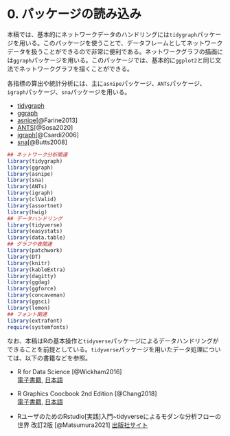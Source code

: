 # 0.  パッケージの読み込み {-}  
本稿では、基本的にネットワークデータのハンドリングには`tidygraph`パッケージを用いる。このパッケージを使うことで、データフレームとしてネットワークデータを扱うことができるので非常に便利である。ネットワークグラフの描画には`ggraph`パッケージを用いる。このパッケージでは、基本的に`ggplot2`と同じ文法でネットワークグラフを描くことができる。  

各指標の算出や統計分析には、主に`asnipe`パッケージ、`ANTs`パッケージ、`igraph`パッケージ、`sna`パッケージを用いる。  

- [tidygraph](https://tidygraph.data-imaginist.com/index.html)  
- [ggraph](https://ggraph.data-imaginist.com/)  
- [asnipe](https://rdrr.io/cran/asnipe/man/asnipe-package.html)[@Farine2013]   
- [ANTS](http://www.s-sosa.com/ants)[@Sosa2020]  
- [igraph](https://igraph.org/)[@Csardi2006]  
- [sna](https://rdrr.io/cran/sna/)[@Butts2008]   

```r
## ネットワーク分析関連
library(tidygraph)
library(ggraph)
library(asnipe)  
library(sna)
library(ANTs)
library(igraph)
library(clValid)
library(assortnet)
library(hwig)
## データハンドリング
library(tidyverse)
library(easystats)
library(data.table)
## グラフや表関連
library(patchwork)
library(DT)
library(knitr)
library(kableExtra)
library(dagitty)
library(ggdag)
library(ggforce)
library(concaveman)
library(ggsci)
library(lemon)
## フォント関連
library(extrafont)
require(systemfonts)
```

なお、本稿はRの基本操作と`tidyverse`パッケージによるデータハンドリングができることを前提としている。`tidyverse`パッケージを用いたデータ処理については、以下の書籍などを参照。  

- R for Data Science [@Wickham2016]  
[電子書籍](https://r4ds.had.co.nz/), [日本語](https://www.oreilly.co.jp/books/9784873118147/)  

- R Graphics Coocbook 2nd Edition [@Chang2018]   
[電子書籍](https://r-graphics.org/), [日本語](https://www.oreilly.co.jp/books/9784873118925/)  

- RユーザのためのRstudio[実践]入門~tidyverseによるモダンな分析フローの世界 改訂2版 [@Matsumura2021] [出版社サイト](https://gihyo.jp/book/2021/978-4-297-12170-9)  
